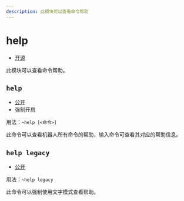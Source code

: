 ```yaml
---
description: 此模块可以查看命令帮助
---
```


# help

-   [开源](/docs/help/faq#为什么有些模块没有开源)

此模块可以查看命令帮助。

## `help`

-   [公开](/docs/permissions)
-   强制开启

用法：`~help [<命令>]`

此命令可以查看机器人所有命令的帮助，输入命令可查看其对应的帮助信息。

## `help legacy`

-   [公开](/docs/permissions)

用法：`~help legacy`

此命令可以强制使用文字模式查看帮助。
